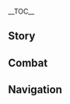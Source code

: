 {{CharacterTabs}}
{{LanguageTabs}}
__TOC__
==Story==
{{VO/Story
|character           = Faruzan
|language            = ko
|name                = 파루잔

<!-- Hello -->
|vo_01_01_title      = 첫 만남…
|vo_01_01_subtitle   = Hello
|vo_01_01_file       = VO_{language}{character} Hello.ogg
|vo_01_01_tx         = 이건 왕년에 아카데미아에서 수여한 우수 학자상이고, 이건 수메르 수수께끼 협회에서 준 평생 공로상, 그리고 이건 유적 장치 연구회에서 줬지…. 어때? 내 밑으로 들어올 생각 없어? 크흠, 참고로 난 지론파 학자야. 날 찾으려면 하라바타트 학부로 와. 크샤흐레와르 학부가 아니니까 잘 기억해 둬
|vo_01_01_rm         = 

<!-- Chats -->
|vo_02_01_title      = 잡담・규칙
|vo_02_01_subtitle   = Chat: Rules
|vo_02_01_file       = VO_{language}{character} Chat - Rules.ogg
|vo_02_01_tx         = 벌써 백 년이나 지났는데, 아카데미아의 멍청한 규칙은 하나도 안 변했네…
|vo_02_01_rm         = 
|vo_02_02_title      = 잡담・선배
|vo_02_02_subtitle   = Chat: Honorifics
|vo_02_02_file       = VO_{language}{character} Chat - Honorifics.ogg
|vo_02_02_tx         = 어&mdash;&mdash;? 뭐라고? 나이가 들어서 잘 안 들려. 먼저 선배라고 불러봐
|vo_02_02_rm         = 
|vo_02_03_title      = 잡담・학문 연구
|vo_02_03_subtitle   = Chat: Conducting Research
|vo_02_03_file       = VO_{language}{character} Chat - Conducting Research.ogg
|vo_02_03_tx         = 학문 연구는 유행을 따르는 게 아니야. 인기 비인기 학문 같은 건 없어
|vo_02_03_rm         = 

<!-- Weather -->
|vo_03_01_title      = 비가 올 때…
|vo_03_01_subtitle   = When It Rains
|vo_03_01_file       = VO_{language}{character} When It Rains.ogg
|vo_03_01_tx         = 애도 아니고, 비 오는 날이 뭐가 기쁘다고
|vo_03_01_rm         = 
|vo_03_02_title      = 번개가 칠 때…
|vo_03_02_subtitle   = When Thunder Strikes
|vo_03_02_file       = VO_{language}{character} When Thunder Strikes.ogg
|vo_03_02_tx         = 으앗?! 뭐, 뭐야? 나이 든 사람은 천둥번개도 무서워하면 안 돼?
|vo_03_02_rm         = 
|vo_03_03_title      = 눈이 올 때…
|vo_03_03_subtitle   = When It Snows
|vo_03_03_file       = VO_{language}{character} When It Snows.ogg
|vo_03_03_tx         = 예쁘다… 푹 빠지겠어… 에취! 음… 감기도 걸리겠네…
|vo_03_03_rm         = 
|vo_03_04_title      = 강풍이 불 때…
|vo_03_04_subtitle   = When the Wind Is Blowing
|vo_03_04_file       = VO_{language}{character} When the Wind Is Blowing.ogg
|vo_03_04_tx         = 기분 좋다. 역시 공기가 잘 통하는 환경이 좋네
|vo_03_04_rm         = 
|vo_03_05_title      = 사막에 있을 때…
|vo_03_05_subtitle   = In the Desert
|vo_03_05_file       = VO_{language}{character} In the Desert.ogg
|vo_03_05_tx         = 빙빙 돌아서 결국 또 여기로 왔잖아…?
|vo_03_05_rm         = 

<!-- Greetings -->
|vo_04_01_title      = 아침 인사…
|vo_04_01_subtitle   = Good Morning
|vo_04_01_file       = VO_{language}{character} Good Morning.ogg
|vo_04_01_tx         = 젊은이, 아침이면 기운을 내야지! 다시 인사해 봐
|vo_04_01_rm         = 
|vo_04_02_title      = 점심 인사…
|vo_04_02_subtitle   = Good Afternoon
|vo_04_02_file       = VO_{language}{character} Good Afternoon.ogg
|vo_04_02_tx         = 조금 배고프네… 바자르로 가서 뭐 좀 먹을래? 난 편식 안 해. 너무 신세대 입맛만 아니면 돼
|vo_04_02_rm         = 
|vo_04_03_title      = 저녁 인사…
|vo_04_03_subtitle   = Good Evening
|vo_04_03_file       = VO_{language}{character} Good Evening.ogg
|vo_04_03_tx         = 호들갑 떨지 마. 어느 시대의 학자든지 밤새우면서 연구하니까. 밤은 조용히 생각할 수 있는 귀한 시간이야
|vo_04_03_rm         = 
|vo_04_04_title      = 굿나잇…
|vo_04_04_subtitle   = Good Night
|vo_04_04_file       = VO_{language}{character} Good Night.ogg
|vo_04_04_tx         = 고대 문서 때문에 머리가 어질어질하네…. 오늘은 여기까지 해야겠어. 그럼 난 자러 갈게. 너도 일찍 쉬어. 잘 자
|vo_04_04_rm         = 

<!-- About -->
|vo_05_01_title      = 파루잔 자신에 대해・선배
|vo_05_01_subtitle   = About {character}: Senior Scholar
|vo_05_01_file       = VO_{language}{character} About {character} - Senior Scholar.ogg
|vo_05_01_tx         = 궁금한 게 뭐야? 변형된 압력 장치? 원소 비석의 하층 설계? 음, 잠깐만… 방금 나한테 물어볼 때 선배라고 부르는 거 깜빡했지?
|vo_05_01_rm         = 
|vo_05_02_title      = 파루잔 자신에 대해・외톨이 지도 교수
|vo_05_02_friendship = 4
|vo_05_02_subtitle   = About {character}: A Mentor's Struggles
|vo_05_02_file       = VO_{language}{character} About {character} - A Mentor's Struggles.ogg
|vo_05_02_tx         = 내 학생이 진심으로 고대 문서 연구를 좋아했으면 좋겠어. 만약 그런 아이를 만나지 못하면 평생 학생을 아무도 안 들일 거야! 어, 어? 신입생한테 일 시키는 건 뭐냐고? 가끔 남는 시간에 선배를 돕는 건 당연하잖아? 나 때는 말이야, 다 그렇게 했어…
|vo_05_02_rm         = 

<!-- About Us -->
|vo_06_01_title      = 우리에 대해・학생 모집
|vo_06_01_subtitle   = About Us: Student Recruitment
|vo_06_01_file       = VO_{language}{character} About Us - Student Recruitment.ogg
|vo_06_01_tx         = 진지하게 말하는 건데, 너 내 학생 하지 않을래? 내가 네 상황에 맞춰서 과제도 내주고, 강의도 누구보다 이해하기 쉽게 해줄게. 현대 장치 수수께끼를 중심으로 관련 문헌 해석까지 범위를 넓히는 게 좋겠어…. 내가 다 경험해 봤어. 이런 지식은 나중에 모험할 때 큰 도움이 될 거라고. 이래도 못 믿겠어?
|vo_06_01_rm         = 
|vo_06_02_title      = 우리에 대해・수수께끼 시간
|vo_06_02_friendship = 6
|vo_06_02_subtitle   = About Us: Solving Puzzles
|vo_06_02_file       = VO_{language}{character} About Us - Solving Puzzles.ogg
|vo_06_02_tx         = 백 년 동안 끊임없이 수수께끼를 풀다 보니까 어느새 시간의 흐름에조차 점점 둔해졌어…. 지금은 괜찮아, 나 혼자 방황하지 않아도 되니까. 너랑 같이 비문 탁본을 뜨거나, 문자를 해독하고 장치를 해부하면서 연구하는 일분일초를 즐길 수 있어
|vo_06_02_rm         = 

<!-- Miscellany I -->
|vo_07_01_title      = 「신의 눈」에 대해…
|vo_07_01_friendship = 4
|vo_07_01_subtitle   = About the [[Vision]]
|vo_07_01_file       = VO_{language}{character} About the Vision.ogg
|vo_07_01_tx         = 내 학술 수준? 흥, 화려한 과거 이력을 얘기하지 않아도 신까지 인정하는 사실이지. 왜 학생이 안 모이냐고 묻는다면… 그건 내 문제가 아니야. 학문의 문제도 아니고. 아마 계기가 없어서겠지…. 내가 신의 눈을 특정 계기로 얻은 것처럼 말이야
|vo_07_01_rm         = 
|vo_07_02_title      = 하고 싶은 이야기・묘론파
|vo_07_02_subtitle   = Something to Share: [[Kshahrewar]]
|vo_07_02_file       = VO_{language}{character} Something to Share - Kshahrewar.ogg
|vo_07_02_tx         = 「크샤흐레와르 학부는 향후에 장치 연구를 진행할 능력이 되는 유일한 학부가 될 것이다」라…. 흥, 현재 묘론파의 이 선언은 너무 거만한 게 아닌가? 내가 수메르에서 수수께끼를 풀고 있을 때 어디서 블록이나 가지고 놀았을 녀석들이
|vo_07_02_rm         = 
|vo_07_03_title      = 하고 싶은 이야기・지론파
|vo_07_03_subtitle   = Something to Share: [[Haravatat]]
|vo_07_03_file       = VO_{language}{character} Something to Share - Haravatat.ogg
|vo_07_03_tx         = 지론파 녀석들은 아무도 관심이 없는 비인기 분야라는 이유로 내 연구비 허가를 안 내줘. 그게 판단 기준이면, 지론파는 지금까지도 인원이 제일 적은 학파니까 차라리 하라바타트 학부를 닫지 그래?
|vo_07_03_rm         = 
|vo_07_04_title      = 흥미있는 일…
|vo_07_04_subtitle   = Interesting Things
|vo_07_04_file       = VO_{language}{character} Interesting Things.ogg
|vo_07_04_tx         = 난 수많은 유적에 가봤는데 한정적인 고대 문자와 그림으로 해독해 보면, 「유적 드레이크」는 정말 정교한 장치야. 음… 단순히 「장치」 두 글자로 설명할 수 없겠네. 고대부터 지금까지 남은 「생물」이라고 해도 과언이 아니야…
|vo_07_04_rm         = 

<!-- About Others -->
|vo_08_01_title      = 작은 쿠사나리 화신에 대해…
|vo_08_01_friendship = 4
|vo_08_01_quest      = Akasha Pulses, the Kalpa Flame Rises
|vo_08_01_subtitle   = About [[Lesser Lord Kusanali]]
|vo_08_01_file       = VO_{language}{character} About Lesser Lord Kusanali.ogg
|vo_08_01_tx         = 지론파 연구가 묘론파에 사용되는 것처럼… 지식은 한정될 수 없는 거야. 모든 학자는 작은 쿠사나리 화신께 감사의 마음을 갖고 있어. 아카데미아, 아니, 지혜의 도시인 수메르가 사리사욕에서 벗어나 지식을 탐구하는 사람이 학문의 바다에 깊이 파고들어 연구할 수 있게 하셨으니까…
|vo_08_01_rm         = 
|vo_08_02_title      = 타이나리에 대해…
|vo_08_02_friendship = 4
|vo_08_02_subtitle   = About [[Tighnari]]
|vo_08_02_file       = VO_{language}{character} About Tighnari.ogg
|vo_08_02_tx         = 우림 유적 연구는 제일 걱정 안 되는 프로젝트야. 아, 타이나리를 불러야겠다. 살아있는 《우림 생존 가이드》를 데리고 있으면 재밌잖아. 내가 나이는 많지만, 먹어본 버섯은 타이나리가 본 버섯보다 적으니까
|vo_08_02_rm         = 
|vo_08_03_title      = 콜레이에 대해…
|vo_08_03_friendship = 4
|vo_08_03_subtitle   = About [[Collei]]
|vo_08_03_file       = VO_{language}{character} About Collei.ogg
|vo_08_03_tx         = 콜레이는 어른들에게 예의 바른 데다 근면 성실하고 공부에 열정이 넘쳐서 아주 완벽한 학생이야! 이런 아이는 상냥하게 격려해야지. 타이나리는 꼭 그렇게 엄격하게 굴어야 하나? 거참… 무슨 수를 써서라도 콜레이를 빼와야 하는데… 크흠! 내 말은… 선배로서… 지금 젊은이들의 학업 환경을 개선할 방법을 찾아야 한다고…
|vo_08_03_rm         = 
|vo_08_04_title      = 사이노에 대해…
|vo_08_04_friendship = 4
|vo_08_04_subtitle   = About [[Cyno]]
|vo_08_04_file       = VO_{language}{character} About Cyno.ogg
|vo_08_04_tx         = 사이노의 개그는 현대 문자와 언어로 구성되어 있는데도 문법과 의미에서 그 속뜻을 추리할 수가 없어…. 그냥 글자 그대로의 뜻에 말장난이라고? 정말…? 그러면 개그가 너무 지루한데…
|vo_08_04_rm         = 
|vo_08_05_title      = 레일라에 대해…
|vo_08_05_friendship = 4
|vo_08_05_subtitle   = About [[Layla]]
|vo_08_05_file       = VO_{language}{character} About Layla.ogg
|vo_08_05_tx         = 레일라는 가끔 날 보면 고개를 숙이고 날 피해서 가는데, 밤에 우연히 마주치면 스스럼없이 인사하더라… 대체 뭐지? 뭐, 르타와히스트에 들어갈 수 있는 녀석들은 다 천재고, 천재는 다들 이상한 습관이 있으니까 신경 쓸 필요 없겠지
|vo_08_05_rm         = 
|vo_08_06_title      = 카베에 대해…
|vo_08_06_friendship = 4
|vo_08_06_subtitle   = About [[Kaveh]]
|vo_08_06_file       = VO_{language}{character} About Kaveh.ogg
|vo_08_06_tx         = 카베는 좋은 인재야. 장치 구조의 원리에 관해서 간단하게 얘기를 나눈 적이 있는데, 뭐랄까… 낭만주의와 예술 감각이 너무 과한 감이 있지만, 그래도 자기만의 생각이 있는 건 대단해. 요즘 주머니 사정이 빠듯하다고 들었는데, 언제 연구비 나오면 맛있는 거라도 사 먹여야지… 딱 기다리라고
|vo_08_06_rm         = 
|vo_08_07_title      = 닐루에 대해…
|vo_08_07_friendship = 4
|vo_08_07_subtitle   = About [[Nilou]]
|vo_08_07_file       = VO_{language}{character} About Nilou.ogg
|vo_08_07_tx         = 기억나. 예의 바른 애였지. 바자르에 몇 번 갔더니 날 기억하더라고. 다른 사람한테 나랑 싸우지 말라고 하더라. 그래, 요즘 젊은이들은 닐루에게 많이 배워야 돼
|vo_08_07_rm         = 
|vo_08_08_title      = 세토스에 대해…
|vo_08_08_subtitle   = About [[Sethos]]
|vo_08_08_friendship = 4
|vo_08_08_file       = VO_{language}{character} About Sethos.ogg
|vo_08_08_tx         = 응? 그 새로 온 녀석? 마침 잘 얘기했어! 어느 학부 소속인진 모르겠지만, 요즘 길거리며 상점이며 식당이며 여기저기 어슬렁거리더라니까…. 어딜 가도 보이길래 얘기를 좀 해봤는데, 계속 고개를 끄덕거리는 게 뭐랄까… 강아지 같달까? 말도 조리 있게 하는 게 제법 싹수가 보이던데, 혹시 아는 사이면 내 밑으로 들어오라고 잘 좀 말해줘. 이 선배가 절대로 손해 보지 않게 해줄 거라고 말이야
|vo_08_08_rm         = 

<!-- More About -->
|vo_09_01_title      = 파루잔에 대해 알기・첫 번째
|vo_09_01_subtitle   = More About {character}: I
|vo_09_01_file       = VO_{language}{character} More About {character} - 01.ogg
|vo_09_01_tx         = 이 파루잔 선배의 이야기는 거의 시대를 넘나드는 문헌 수준이지. 백여 년 전부터 시작해야 하는데… 그래도 들을래? 아주 좋아. 적극적으로 배움을 청하는 태도는 학자의 필수 덕목이지. 입문 축하해
|vo_09_01_rm         = 
|vo_09_02_title      = 파루잔에 대해 알기・두 번째
|vo_09_02_friendship = 3
|vo_09_02_subtitle   = More About {character}: II
|vo_09_02_file       = VO_{language}{character} More About {character} - 02.ogg
|vo_09_02_tx         = 옛날에는 장치 수수께끼를 풀려면 대량의 문헌 해독과 연구가 필요했어. 과장이 아니라, 네가 푼 수수께끼랑은 아예 레벨이 달라. 인정 안 한다고? 좋아, 네가 어렵다고 생각하는 걸 보여줘 봐. 30분 이상 고민하면 내가 진 걸로 할게
|vo_09_02_rm         = 
|vo_09_03_title      = 파루잔에 대해 알기・세 번째
|vo_09_03_friendship = 4
|vo_09_03_subtitle   = More About {character}: III
|vo_09_03_file       = VO_{language}{character} More About {character} - 03.ogg
|vo_09_03_tx         = 적왕 유적에 실수로 들어가지만 않았으면 수메르에 더 많이 이바지했을 텐데…. 그래도 그전에 쓴 원고와 논문이 헛수고가 아니라서 다행이야. 오늘날 묘론파가 땡잡아서 장치학의 기초가 되었거든. 후후, 나도 「선배」 소리 들을 만해
|vo_09_03_rm         = 
|vo_09_04_title      = 파루잔에 대해 알기・네 번째
|vo_09_04_friendship = 5
|vo_09_04_subtitle   = More About {character}: IV
|vo_09_04_file       = VO_{language}{character} More About {character} - 04.ogg
|vo_09_04_tx         = 학자라면 실패를 덤덤하게 받아들이고 결과를 감당해야지…. 과거든 지금이든 다른 사람의 동정은 절대로 바라지 않아! 게다가 난 실력으로 마지막 수수께끼를 풀고 그 지긋지긋한 곳에서 벗어났다고… 날 동정하는 것보다 나에게서 동기부여와 깨우침을 얻어야 하는 거 아니야?
|vo_09_04_rm         = 
|vo_09_05_title      = 파루잔에 대해 알기・다섯 번째
|vo_09_05_friendship = 6
|vo_09_05_subtitle   = More About {character}: V
|vo_09_05_file       = VO_{language}{character} More About {character} - 05.ogg
|vo_09_05_tx         = 내 연구 방향은 지위가 더 이상 예전 같지 않아. 지론파가 내 연구비 허가를 안 내주는 것도 한두 번이 아니고…. 묘론파에서는 날 지도 교수로 여러 번 초대했어. 조건이 정말 매력적이었지, 높은 연구비 한도, 더 많은 학생… 그래도 거절했어. 어찌 됐든 아무도 관심 가지지 않는 영역을 연구하고, 전 인류의 지혜를 추진하는 사람이 있어야 하니까
|vo_09_05_rm         = 

<!-- Miscellany II -->
|vo_10_01_title      = 파루잔의 취미…
|vo_10_01_subtitle   = {character}'s Hobbies
|vo_10_01_file       = VO_{language}{character} Hobbies.ogg
|vo_10_01_tx         = 악덕 상인과 용병들이 종종 오르모스 항구에 섞여 들어서 어디서 가져온 건지 모르는 「골동품」을 고가에 판매하는데, 다 낡고 고장 난 쓰레기야! 흥, 내가 볼 때마다 폭로했지. 「골동품 감정」에서 「7명의 집정관」을 제외하면 난 누구한테도 안 밀릴 자신 있어
|vo_10_01_rm         = 
|vo_10_02_title      = 파루잔의 고민…
|vo_10_02_subtitle   = {character}'s Troubles
|vo_10_02_file       = VO_{language}{character} Troubles.ogg
|vo_10_02_tx         = 백 년 전에 가장 큰 고민은 유적 비문의 정보를 읽을 수 없다는 것뿐이었는데, 백 년 후인 지금은 연구비가 제일 고민이네… 어휴! 골치 아파…
|vo_10_02_rm         = 
|vo_10_03_title      = 좋아하는 음식…
|vo_10_03_subtitle   = Favorite Food
|vo_10_03_file       = VO_{language}{character} Favorite Food.ogg
|vo_10_03_tx         = 밀가루 반죽을 구우면 향기가 배로 폭발하지! 언제 기회 되면 우리 때에 즐겨먹던 레시피를 한번 대접할게. 바자르에서 아무리 찾아도 없는 「고대 요리 비법」이라구
|vo_10_03_rm         = 
|vo_10_04_title      = 싫어하는 음식…
|vo_10_04_subtitle   = Least Favorite Food
|vo_10_04_file       = VO_{language}{character} Least Favorite Food.ogg
|vo_10_04_tx         = 뭐였더라… 파디사라 푸딩, 그건 누가 발명한 거야? 푸딩은 쌀밥으로 만드는 거 아니야? 요즘은 갈수록 요란하다니까. 아니… 고맙지만 난 관심 없어. 네가 만들었어도 사양할게
|vo_10_04_rm         = 

<!-- Receiving a Gift -->
|vo_11_01_title      = 선물 획득・첫 번째
|vo_11_01_subtitle   = Receiving a Gift: I
|vo_11_01_file       = VO_{language}{character} Receiving a Gift - 01.ogg
|vo_11_01_tx         = 음… 으음… 웬만한 오래된 가게보다 맛있네. 미식계도 점점 발전하고 있는 건가?
|vo_11_01_rm         = 
|vo_11_02_title      = 선물 획득・두 번째
|vo_11_02_subtitle   = Receiving a Gift: II
|vo_11_02_file       = VO_{language}{character} Receiving a Gift - 02.ogg
|vo_11_02_tx         = 보기에도 좋고 맛도 좋네. 설마 너 요리책을 자주 보는 타입이야?
|vo_11_02_rm         = 
|vo_11_03_title      = 선물 획득・세 번째
|vo_11_03_subtitle   = Receiving a Gift: III
|vo_11_03_file       = VO_{language}{character} Receiving a Gift - 03.ogg
|vo_11_03_tx         = 음? 이게 뭐지? 이해하기 힘든 음식이네. 내가 분석해 주길 원하는 거야?
|vo_11_03_rm         = 

<!-- Birthday -->
|vo_12_01_title      = 생일…
|vo_12_01_subtitle   = Birthday
|vo_12_01_file       = VO_{language}{character} Birthday.ogg
|vo_12_01_tx         = 생일 축하해! 자, 장난감을 만들어봤어. 미니 기관 장치를 모은 거야. 여기에 버튼과 막대가 있고… 옆에 바퀴가 있어…. 마음대로 갖고 놀아. 망가지면 고쳐줄게. 왜 널 애 취급하냐고? 웃기는 소리. 어른이든 아이든 재미와 휴식은 필요하다고
|vo_12_01_rm         = 

<!-- Feelings About Ascension -->
|vo_13_01_title      = 돌파의 느낌・기
|vo_13_01_ascension  = 1
|vo_13_01_subtitle   = Feelings About Ascension: Intro
|vo_13_01_file       = VO_{language}{character} Feelings About Ascension -  01.ogg
|vo_13_01_tx         = 훗, 젊은 사람이 아주 빠릿빠릿하구나? 재료 하나 아주 부리나케 찾네
|vo_13_01_rm         = 
|vo_13_02_title      = 돌파의 느낌・승
|vo_13_02_ascension  = 2
|vo_13_02_subtitle   = Feelings About Ascension: Building Up
|vo_13_02_file       = VO_{language}{character} Feelings About Ascension -  02.ogg
|vo_13_02_tx         = 음? 무슨 장치라도 풀었어? 힘이 끊임없이 몰려오는걸
|vo_13_02_rm         = 
|vo_13_03_title      = 돌파의 느낌・전
|vo_13_03_ascension  = 4
|vo_13_03_subtitle   = Feelings About Ascension: Climax
|vo_13_03_file       = VO_{language}{character} Feelings About Ascension -  03.ogg
|vo_13_03_tx         = 후후, 열심히 하고 있구나…. 걱정하지 마. 지도와 보호는 선배의 책임이니 널 위험에 빠지게 하지 않을 거야
|vo_13_03_rm         = 
|vo_13_04_title      = 돌파의 느낌・결
|vo_13_04_ascension  = 6
|vo_13_04_subtitle   = Feelings About Ascension: Conclusion
|vo_13_04_file       = VO_{language}{character} Feelings About Ascension -  04.ogg
|vo_13_04_tx         = 끝없는 지혜의 바다에서 백 년은 단지 일각의 파도를 짧게 볼 수 있는 시간에 불과해…. 아직 깊게 파고들지 않은 학문과 풀지 못한 수수께끼는 너와 내가 함께 노력해야겠네
|vo_13_04_rm         = 
|vo_13_04_tl         = 
}}

==Combat==
{{Combat VO
|character              = Faruzan
|language               = ko

<!-- Elemental Skill -->
|skill_1_tx             = 후회해도 늦었어
|skill_1_rm             = 
|skill_2_tx             = 감히 날 도발해?
|skill_2_rm             = 
|skill_3_tx             = 두고 보자
|skill_3_rm             = 

<!-- Elemental Burst -->
|burst_1_tx             = 광풍의 기어!
|burst_1_rm             = 
|burst_2_tx             = 자, 갖고 가서 놀아!
|burst_2_rm             = 
|burst_3_tx             = 진리는 돌고 도는 법
|burst_3_rm             = 

<!-- Sprint Start -->
|sprint-s_1_file        = Sprint Start 01,Sprint Start 02,Sprint Start 03

<!-- Deploying Wind Glider -->
|glider_1_file          = Deploying Wind Glider 01,Deploying Wind Glider 02,Deploying Wind Glider 03

<!-- Opening Treasure Chest -->
|chest_1_tx             = 유물이 나왔다고? 아… 이거?
|chest_1_rm             = 
|chest_2_tx             = 뭐라도 건졌네
|chest_2_rm             = 
|chest_3_tx             = 네가 가져가서 써. 「선배님 고맙습니다」 해야지
|chest_3_rm             = 

<!-- Low HP -->
|low-hp_1_tx            = 이런 일은 한두 번도 아니야!
|low-hp_1_rm            = 
|low-hp_2_tx            = 이 정도 시련은 아무것도 아니지
|low-hp_2_rm            = 
|low-hp_3_tx            = 얕보지 마…
|low-hp_3_rm            = 

<!-- Ally at Low HP -->
|ally-low-hp_1_tx       = 목숨을 잃을 수도 있으니 조심해
|ally-low-hp_1_rm       = 
|ally-low-hp_2_tx       = 이럴 때는 선배한테 기댈 줄도 알아야지!
|ally-low-hp_2_rm       = 

<!-- Fallen -->
|fallen_1_tx            = 수수께끼를… 풀지 못했어…
|fallen_1_rm            = 
|fallen_2_tx            = 학자의 길은… 끝이 없는데…
|fallen_2_rm            = 
|fallen_3_tx            = 시간은… 날 위해 멈추지 않았군…
|fallen_3_rm            = 

<!-- Light Hit Taken -->
|hit-l_1_file           = Light Hit Taken 01,Light Hit Taken 02,Light Hit Taken 03,Light Hit Taken 04,Light Hit Taken 05,Light Hit Taken 06

<!-- Heavy Hit Taken -->
|hit-h_1_tx             = 이 악랄한 녀석!
|hit-h_1_rm             = 
|hit-h_2_tx             = 위아래도 없구나!
|hit-h_2_rm             = 
|hit-h_3_file           = Heavy Hit Taken 03,Heavy Hit Taken 04,Heavy Hit Taken 05,Heavy Hit Taken 06

<!-- Joining Party-->
|join_1_tx              = 역시 선배가 있어야겠지?
|join_1_rm              = 
|join_2_tx              = 이렇게 움직이는 건 오랜만이네
|join_2_rm              = 
|join_3_tx              = 그래, 젊은 사람이랑 같이 가볼까?
|join_3_rm              = 

<!-- Character Idles -->
|idle_1_file            = Standby 01

<!-- Light Attack -->
|atk-l_1_file           = Light Attack 01,Light Attack 02,Light Attack 03,Light Attack 04,Light Attack 05,Light Attack 06,Light Attack 07

<!-- Mid Attack -->
|atk-m_1_file           = Mid Attack 01,Mid Attack 02,Mid Attack 03

<!-- Heavy Attack -->
|atk-h_1_file           = Heavy Attack 01,Heavy Attack 02,Heavy Attack 03

<!-- Climbing -->
|climb_1_file           = Climbing 01,Climbing 02,Climbing 03

<!-- Climbing Breath -->
|climb-b_1_file         = Climbing Breath 01,Climbing Breath 02,Climbing Breath 03

<!-- Jumping -->
|jump_1_file            = Jumping 01,Jumping 02,Jumping 03,Jumping 04,Jumping 05
}}

==Navigation==
{{Character Navbox|VO-KO}}